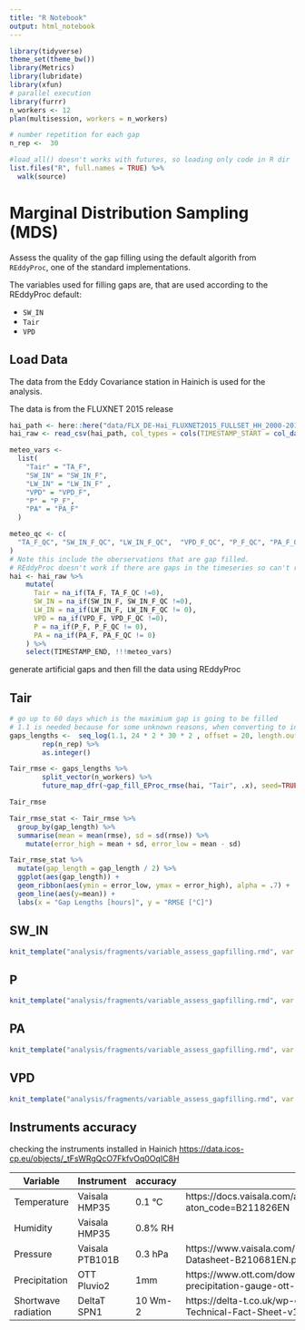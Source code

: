 ```yaml
---
title: "R Notebook"
output: html_notebook
---
```

```r
library(tidyverse)
theme_set(theme_bw())
library(Metrics)
library(lubridate)
library(xfun)
# parallel execution
library(furrr)
n_workers <- 12
plan(multisession, workers = n_workers)

# number repetition for each gap
n_rep <-  30

#load_all() doesn't works with futures, so loading only code in R dir
list.files("R", full.names = TRUE) %>%
  walk(source)
```

# Marginal Distribution Sampling (MDS)

Assess the quality of the gap filling using the default algorith from `REddyProc`, one of the standard implementations.

The variables used for filling gaps are, that are used according to the REddyProc default:

- `SW_IN`
- `Tair`
- `VPD`



## Load Data

The data from the Eddy Covariance station in Hainich is used for the analysis.

The data is from the FLUXNET 2015 release
```r
hai_path <- here::here("data/FLX_DE-Hai_FLUXNET2015_FULLSET_HH_2000-2012_1-4.csv")
hai_raw <- read_csv(hai_path, col_types = cols(TIMESTAMP_START = col_datetime(format="%Y%m%d%H%M"), TIMESTAMP_END = col_datetime(format="%Y%m%d%H%M")), na = c("-9999", "-9999.99"))
```
```r
meteo_vars <-
  list(
    "Tair" = "TA_F",
    "SW_IN" = "SW_IN_F",
    "LW_IN" = "LW_IN_F" ,
    "VPD" = "VPD_F",
    "P" = "P_F",
    "PA" = "PA_F"
  )

meteo_qc <- c(
  "TA_F_QC", "SW_IN_F_QC", "LW_IN_F_QC",  "VPD_F_QC", "P_F_QC", "PA_F_QC"
)
# Note this include the oberservations that are gap filled.
# REddyProc doesn't work if there are gaps in the timeseries so can't remove them from the dataset
hai <- hai_raw %>%
    mutate(
      Tair = na_if(TA_F, TA_F_QC !=0),
      SW_IN = na_if(SW_IN_F, SW_IN_F_QC !=0),
      LW_IN = na_if(LW_IN_F, LW_IN_F_QC != 0),
      VPD = na_if(VPD_F, VPD_F_QC !=0),
      P = na_if(P_F, P_F_QC != 0),
      PA = na_if(PA_F, PA_F_QC != 0)
    ) %>%
    select(TIMESTAMP_END, !!!meteo_vars)
```

generate artificial gaps and then fill the data using REddyProc

## Tair



```r
# go up to 60 days which is the maximium gap is going to be filled
# 1.1 is needed because for some unknown reasons, when converting to interger 1 becomes 0 (maybe some floating point related issue)
gaps_lengths <-  seq_log(1.1, 24 * 2 * 30 * 2 , offset = 20, length.out = 30) %>%
        rep(n_rep) %>%
        as.integer()
```
```r
Tair_rmse <- gaps_lengths %>%
        split_vector(n_workers) %>%
        future_map_dfr(~gap_fill_EProc_rmse(hai, "Tair", .x), seed=TRUE)
```
```r
Tair_rmse
```

```r
Tair_rmse_stat <- Tair_rmse %>%
  group_by(gap_length) %>%
  summarise(mean = mean(rmse), sd = sd(rmse)) %>%
    mutate(error_high = mean + sd, error_low = mean - sd)
```
```r
Tair_rmse_stat %>%
  mutate(gap_length = gap_length / 2) %>%
  ggplot(aes(gap_length)) +
  geom_ribbon(aes(ymin = error_low, ymax = error_high), alpha = .7) +
  geom_line(aes(y=mean)) +
  labs(x = "Gap Lengths [hours]", y = "RMSE [°C]")
```
## SW_IN
```r
knit_template("analysis/fragments/variable_assess_gapfilling.rmd", var = "SW_IN", unit="W m-2")
```

## P
```r
knit_template("analysis/fragments/variable_assess_gapfilling.rmd", var = "P", unit="mm")
```

## PA
```r
knit_template("analysis/fragments/variable_assess_gapfilling.rmd", var = "PA", unit="Pa")
```
## VPD
```r
knit_template("analysis/fragments/variable_assess_gapfilling.rmd", var = "VPD", unit="Pa")
```

## Instruments accuracy

checking the instruments installed in Hainich [https://data.icos-cp.eu/objects/_tFsWRgQcO7FkfvOq0OqIC8H](https://data.icos-cp.eu/objects/_tFsWRgQcO7FkfvOq0OqIC8H)

| Variable            | Instrument      | accuracy | Reference                                                                                  |
|---------------------|-----------------|----------|--------------------------------------------------------------------------------------------|
| Temperature         | Vaisala HMP35   | 0.1 °C   | https://docs.vaisala.com/access/sources/ud/document?aton_code=B211826EN                    |
| Humidity            | Vaisala HMP35   | 0.8% RH  |                                                                                            |
| Pressure            | Vaisala PTB101B | 0.3 hPa  | https://www.vaisala.com/sites/default/files/documents/PTB110-Datasheet-B210681EN.pdf       |
| Precipitation       | OTT Pluvio2     | 1mm      | https://www.ott.com/download/leaflet-compact-weighing-precipitation-gauge-ott-pluvio2-s-1/ |
| Shortwave radiation | DeltaT SPN1     | 10 Wm-2  | https://delta-t.co.uk/wp-content/uploads/2016/10/SPN1-Technical-Fact-Sheet-v1.2_d_web.pdf  |
